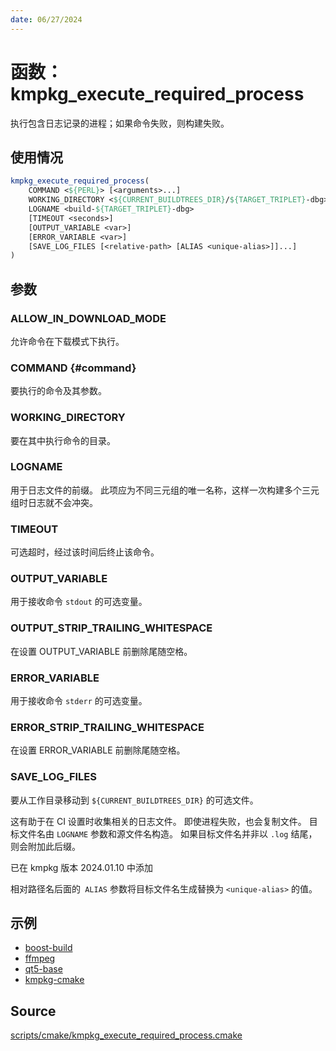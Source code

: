 ```yaml
---
date: 06/27/2024
---
```

# 函数： kmpkg_execute_required_process

执行包含日志记录的进程；如果命令失败，则构建失败。

## 使用情况

```cmake
kmpkg_execute_required_process(
    COMMAND <${PERL}> [<arguments>...]
    WORKING_DIRECTORY <${CURRENT_BUILDTREES_DIR}/${TARGET_TRIPLET}-dbg>
    LOGNAME <build-${TARGET_TRIPLET}-dbg>
    [TIMEOUT <seconds>]
    [OUTPUT_VARIABLE <var>]
    [ERROR_VARIABLE <var>]
    [SAVE_LOG_FILES [<relative-path> [ALIAS <unique-alias>]]...]
)
```

## 参数

### ALLOW_IN_DOWNLOAD_MODE

允许命令在下载模式下执行。

### COMMAND {#command}

要执行的命令及其参数。

### WORKING_DIRECTORY

要在其中执行命令的目录。

### LOGNAME

用于日志文件的前缀。 此项应为不同三元组的唯一名称，这样一次构建多个三元组时日志就不会冲突。

### TIMEOUT

可选超时，经过该时间后终止该命令。

### OUTPUT_VARIABLE

用于接收命令 `stdout` 的可选变量。

### OUTPUT_STRIP_TRAILING_WHITESPACE

在设置 OUTPUT_VARIABLE 前删除尾随空格。

### ERROR_VARIABLE

用于接收命令 `stderr` 的可选变量。

### ERROR_STRIP_TRAILING_WHITESPACE

在设置 ERROR_VARIABLE 前删除尾随空格。

### SAVE_LOG_FILES

要从工作目录移动到 `${CURRENT_BUILDTREES_DIR}` 的可选文件。

这有助于在 CI 设置时收集相关的日志文件。 即使进程失败，也会复制文件。 目标文件名由 `LOGNAME` 参数和源文件名构造。 如果目标文件名并非以 `.log` 结尾，则会附加此后缀。

已在 kmpkg 版本 2024.01.10 中添加

相对路径名后面的` ALIAS` 参数将目标文件名生成替换为 `<unique-alias>` 的值。

## 示例

- [boost-build](https://gitee.com/kumo-pub/kmpkg/blob/master/ports/boost-build/portfile.cmake)
- [ffmpeg](https://gitee.com/kumo-pub/kmpkg/blob/master/ports/ffmpeg/portfile.cmake)
- [qt5-base](https://gitee.com/kumo-pub/kmpkg/blob/master/ports/qt5-base/portfile.cmake)
- [kmpkg-cmake](https://gitee.com/kumo-pub/kmpkg/blob/master/ports/kmpkg-cmake/kmpkg_cmake_configure.cmake)

## Source

[scripts/cmake/kmpkg\_execute\_required\_process.cmake](https://gitee.com/kumo-pub/kmpkg/blob/master/scripts/cmake/kmpkg_execute_required_process.cmake)
